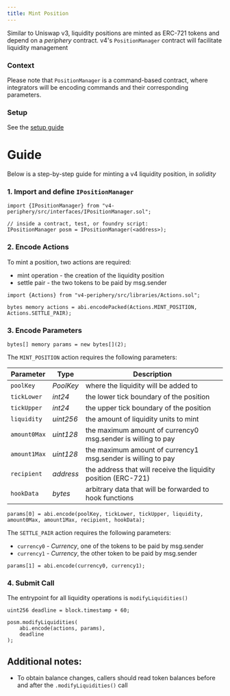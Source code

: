 ```yaml
---
title: Mint Position
---
```


Similar to Uniswap v3, liquidity positions are minted as ERC-721 tokens and depend on a *periphery* contract.
v4's `PositionManager` contract will facilitate liquidity management

### Context

Please note that `PositionManager` is a command-based contract, where integrators will be encoding commands and their corresponding
parameters.

### Setup

See the [setup guide](./00-setup-liquidity.mdx)

# Guide

Below is a step-by-step guide for minting a v4 liquidity position, in *solidity*

### 1. Import and define `IPositionManager`

```solidity
import {IPositionManager} from "v4-periphery/src/interfaces/IPositionManager.sol";

// inside a contract, test, or foundry script:
IPositionManager posm = IPositionManager(<address>);
```

### 2. Encode Actions

To mint a position, two actions are required:

* mint operation - the creation of the liquidity position
* settle pair - the two tokens to be paid by msg.sender

```solidity
import {Actions} from "v4-periphery/src/libraries/Actions.sol";

bytes memory actions = abi.encodePacked(Actions.MINT_POSITION, Actions.SETTLE_PAIR);
```

### 3. Encode Parameters

```solidity
bytes[] memory params = new bytes[](2);
```

The `MINT_POSITION` action requires the following parameters:

| Parameter    | Type      | Description                                                    |
|--------------|-----------|----------------------------------------------------------------|
| `poolKey`    | _PoolKey_ | where the liquidity will be added to                           |
| `tickLower`  | _int24_   | the lower tick boundary of the position                        |
| `tickUpper`  | _int24_   | the upper tick boundary of the position                        |
| `liquidity`  | _uint256_ | the amount of liquidity units to mint                          |
| `amount0Max` | _uint128_ | the maximum amount of currency0 msg.sender is willing to pay   |
| `amount1Max` | _uint128_ | the maximum amount of currency1 msg.sender is willing to pay   |
| `recipient`  | _address_ | the address that will receive the liquidity position (ERC-721) |
| `hookData`   | _bytes_   | arbitrary data that will be forwarded to hook functions        |

```solidity
params[0] = abi.encode(poolKey, tickLower, tickUpper, liquidity, amount0Max, amount1Max, recipient, hookData);
```

The `SETTLE_PAIR` action requires the following parameters:

* `currency0` - _Currency_, one of the tokens to be paid by msg.sender
* `currency1` - _Currency_, the other token to be paid by msg.sender

```solidity
params[1] = abi.encode(currency0, currency1);
```

### 4. Submit Call

The entrypoint for all liquidity operations is `modifyLiquidities()`

```solidity
uint256 deadline = block.timestamp + 60;

posm.modifyLiquidities(
    abi.encode(actions, params),
    deadline
);
```

## Additional notes:

* To obtain balance changes, callers should read token balances before and after the `.modifyLiquidities()` call